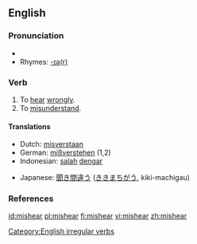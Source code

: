 ==English==

===Pronunciation===
*{{IPA|/'mɪshiɾ/}}
*Rhymes: [[Rhymes:English:-ɪə(r)|-ɪə(r)]]

===Verb===
{{en-verb|mishears|mishearing|misheard}}

# To [[hear]] [[wrongly]].
# To [[misunderstand]].

====Translations====
{{top}}
*Dutch: [[misverstaan]]
*German: [[mißverstehen]] (1,2)
*Indonesian: [[salah]] [[dengar]]
{{mid}}
*Japanese: [[聞き間違う]] ([[ききまちがう]], kiki-machigau)
{{bottom}}

===References===
{{R:Century 1911}}
{{R:Webster 1913}}

[[Category:English irregular verbs]]

[[id:mishear]]
[[pl:mishear]]
[[fi:mishear]]
[[vi:mishear]]
[[zh:mishear]]